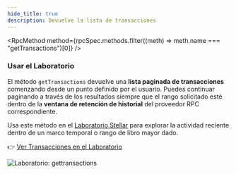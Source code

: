 ```yaml
---
hide_title: true
description: Devuelve la lista de transacciones
---
```



<RpcMethod
  method={rpcSpec.methods.filter((meth) => meth.name === "getTransactions")[0]}
/>

### Usar el Laboratorio

El método `getTransactions` devuelve una **lista paginada de transacciones** comenzando desde un punto definido por el usuario. Puedes continuar paginando a través de los resultados siempre que el rango solicitado esté dentro de la **ventana de retención de historial** del proveedor RPC correspondiente.

Usa este método en el [Laboratorio Stellar](https://laboratory.stellar.org/) para explorar la actividad reciente dentro de un marco temporal o rango de libro mayor dado.

👉 [Ver Transacciones en el Laboratorio](https://lab.stellar.org/endpoints/rpc/get-transactions?$=network$id=testnet&label=Testnet&horizonUrl=https:////horizon-testnet.stellar.org&rpcUrl=https:////soroban-testnet.stellar.org&passphrase=Test%20SDF%20Network%20/;%20September%202015;&endpoints$params$startLedger=573331;;)

![Laboratorio: gettransactions](/assets/api/rpc/gettransactions.png)

